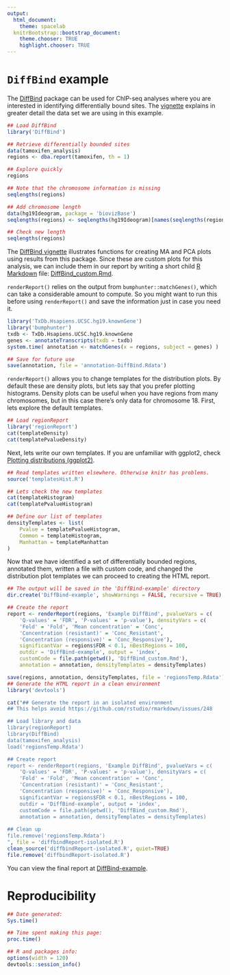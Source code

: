 ```yaml
---
output:
  html_document:
    theme: spacelab
  knitrBootstrap::bootstrap_document:
    theme.chooser: TRUE
    highlight.chooser: TRUE
---
```


`DiffBind` example
==================

The [DiffBind](http://bioconductor.org/packages/release/bioc/html/DiffBind.html) package can be used for ChIP-seq analyses where you are interested in identifying differentially bound sites. The [vignette](http://bioconductor.org/packages/release/bioc/vignettes/DiffBind/inst/doc/DiffBind.pdf) explains in greater detail the data set we are using in this example.

```r
## Load DiffBind
library('DiffBind')

## Retrieve differentially bounded sites
data(tamoxifen_analysis)
regions <- dba.report(tamoxifen, th = 1)

## Explore quickly
regions

## Note that the chromosome information is missing
seqlengths(regions)

## Add chromosome length
data(hg19Ideogram, package = 'biovizBase')
seqlengths(regions) <- seqlengths(hg19Ideogram)[names(seqlengths(regions))]

## Check new length
seqlengths(regions)
```

The [DiffBind vignette](http://bioconductor.org/packages/release/bioc/vignettes/DiffBind/inst/doc/DiffBind.pdf) illustrates functions for creating MA and PCA plots using results from this package. Since these are custom plots for this analysis, we can include them in our report by writing a short child [R Markdown](http://rmarkdown.rstudio.com/) file: [DiffBind_custom.Rmd](/regionReportSupp/DiffBind_custom.Rmd).

`renderReport()` relies on the output from `bumphunter::matchGenes()`, which can take a considerable amount to compute. So you might want to run this before using `renderReport()` and save the information just in case you need it.

```r
library('TxDb.Hsapiens.UCSC.hg19.knownGene')
library('bumphunter')
txdb <- TxDb.Hsapiens.UCSC.hg19.knownGene
genes <- annotateTranscripts(txdb = txdb)
system.time( annotation <- matchGenes(x = regions, subject = genes) )

## Save for future use
save(annotation, file = 'annotation-DiffBind.Rdata')
```

`renderReport()` allows you to change templates for the distribution plots. By default these are density plots, but lets say that you prefer plotting histograms. Density plots can be useful when you have regions from many chromosomes, but in this case there's only data for chromosome 18. First, lets explore the default templates.

```r
## Load regionReport
library('regionReport')
cat(templateDensity)
cat(templatePvalueDensity)
```

Next, lets write our own templates. If you are unfamiliar with ggplot2, check [Plotting distributions (ggplot2)](http://www.cookbook-r.com/Graphs/Plotting_distributions_(ggplot2)/).

```r
## Read templates written elsewhere. Otherwise knitr has problems.
source('templatesHist.R')

## Lets check the new templates
cat(templateHistogram)
cat(templatePvalueHistogram)

## Define our list of templates
densityTemplates <- list(
    Pvalue = templatePvalueHistogram, 
    Common = templateHistogram, 
    Manhattan = templateManhattan
)
```




Now that we have identified a set of differentially bounded regions, annotated them, written a file with custom code, and changed the distribution plot templates we can proceed to creating the HTML report.

```r
## The output will be saved in the 'DiffBind-example' directory
dir.create('DiffBind-example', showWarnings = FALSE, recursive = TRUE)
```

```r
## Create the report
report <- renderReport(regions, 'Example DiffBind', pvalueVars = c(
    'Q-values' = 'FDR', 'P-values' = 'p-value'), densityVars = c(
    'Fold' = 'Fold', 'Mean concentration' = 'Conc', 
    'Concentration (resistant)' = 'Conc_Resistant', 
    'Concentration (responsive)' = 'Conc_Responsive'), 
    significantVar = regions$FDR < 0.1, nBestRegions = 100,
    outdir = 'DiffBind-example', output = 'index',
    customCode = file.path(getwd(), 'DiffBind_custom.Rmd'), 
    annotation = annotation, densityTemplates = densityTemplates)
```

```r
save(regions, annotation, densityTemplates, file = 'regionsTemp.Rdata')
## Generate the HTML report in a clean environment
library('devtools')

cat("## Generate the report in an isolated environment
## This helps avoid https://github.com/rstudio/rmarkdown/issues/248

## Load library and data
library(regionReport)
library(DiffBind)
data(tamoxifen_analysis)
load('regionsTemp.Rdata')

## Create report
report <- renderReport(regions, 'Example DiffBind', pvalueVars = c(
    'Q-values' = 'FDR', 'P-values' = 'p-value'), densityVars = c(
    'Fold' = 'Fold', 'Mean concentration' = 'Conc', 
    'Concentration (resistant)' = 'Conc_Resistant', 
    'Concentration (responsive)' = 'Conc_Responsive'), 
    significantVar = regions$FDR < 0.1, nBestRegions = 100,
    outdir = 'DiffBind-example', output = 'index',
    customCode = file.path(getwd(), 'DiffBind_custom.Rmd'), 
    annotation = annotation, densityTemplates = densityTemplates)
    
## Clean up
file.remove('regionsTemp.Rdata')
", file = 'diffbindReport-isolated.R')
clean_source('diffbindReport-isolated.R', quiet=TRUE)
file.remove('diffbindReport-isolated.R')
```



You can view the final report at [DiffBind-example](/regionReportSupp/DiffBind-example/index.html).

# Reproducibility

```r
## Date generated:
Sys.time()

## Time spent making this page:
proc.time()

## R and packages info:
options(width = 120)
devtools::session_info()
```

